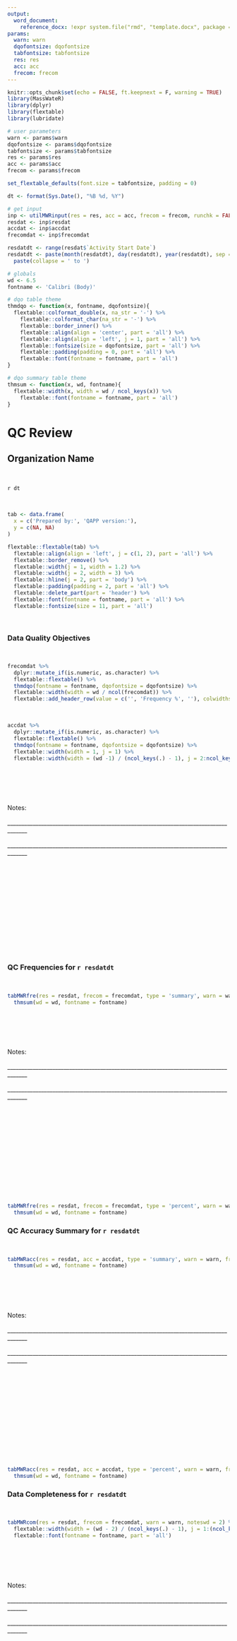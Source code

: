 ```yaml
---
output: 
  word_document:
    reference_docx: !expr system.file("rmd", "template.docx", package = "MassWateR")
params: 
  warn: warn
  dqofontsize: dqofontsize
  tabfontsize: tabfontsize
  res: res
  acc: acc
  frecom: frecom
---
```


```r
knitr::opts_chunk$set(echo = FALSE, ft.keepnext = F, warning = TRUE)
library(MassWateR)
library(dplyr)
library(flextable)
library(lubridate)

# user parameters
warn <- params$warn
dqofontsize <- params$dqofontsize
tabfontsize <- params$tabfontsize
res <- params$res
acc <- params$acc
frecom <- params$frecom

set_flextable_defaults(font.size = tabfontsize, padding = 0)

dt <- format(Sys.Date(), "%B %d, %Y") 

# get input 
inp <- utilMWRinput(res = res, acc = acc, frecom = frecom, runchk = FALSE)
resdat <- inp$resdat
accdat <- inp$accdat
frecomdat <- inp$frecomdat

resdatdt <- range(resdat$`Activity Start Date`)
resdatdt <- paste(month(resdatdt), day(resdatdt), year(resdatdt), sep = '/') %>% 
  paste(collapse = ' to ')

# globals
wd <- 6.5
fontname <- 'Calibri (Body)'

# dqo table theme
thmdqo <- function(x, fontname, dqofontsize){
  flextable::colformat_double(x, na_str = '-') %>% 
    flextable::colformat_char(na_str = '-') %>% 
    flextable::border_inner() %>% 
    flextable::align(align = 'center', part = 'all') %>% 
    flextable::align(align = 'left', j = 1, part = 'all') %>% 
    flextable::fontsize(size = dqofontsize, part = 'all') %>% 
    flextable::padding(padding = 0, part = 'all') %>% 
    flextable::font(fontname = fontname, part = 'all')
}

# dqo summary table theme
thmsum <- function(x, wd, fontname){
  flextable::width(x, width = wd / ncol_keys(x)) %>% 
    flextable::font(fontname = fontname, part = 'all')
}
```

# QC Review

## Organization Name

<br>

`r dt`

<br>

```r
tab <- data.frame(
  x = c('Prepared by:', 'QAPP version:'),
  y = c(NA, NA)
)

flextable::flextable(tab) %>% 
  flextable::align(align = 'left', j = c(1, 2), part = 'all') %>%
  flextable::border_remove() %>%
  flextable::width(j = 1, width = 1.2) %>% 
  flextable::width(j = 2, width = 3) %>% 
  flextable::hline(j = 2, part = 'body') %>%
  flextable::padding(padding = 2, part = 'all') %>% 
  flextable::delete_part(part = 'header') %>%
  flextable::font(fontname = fontname, part = 'all') %>% 
  flextable::fontsize(size = 11, part = 'all') 
```

<br>

### Data Quality Objectives

<br>

```r
frecomdat %>% 
  dplyr::mutate_if(is.numeric, as.character) %>% 
  flextable::flextable() %>% 
  thmdqo(fontname = fontname, dqofontsize = dqofontsize) %>%
  flextable::width(width = wd / ncol(frecomdat)) %>% 
  flextable::add_header_row(value = c('', 'Frequency %', ''), colwidths = c(1, 5, 1))
```

<br>

```r
accdat %>% 
  dplyr::mutate_if(is.numeric, as.character) %>%   
  flextable::flextable() %>% 
  thmdqo(fontname = fontname, dqofontsize = dqofontsize) %>% 
  flextable::width(width = 1, j = 1) %>% 
  flextable::width(width = (wd -1) / (ncol_keys(.) - 1), j = 2:ncol_keys(.)) 
```

<br><br><br><br>

Notes:
<br>
<br>_____________________________________________________________________________________
<br>
<br>_____________________________________________________________________________________

<br><br><br><br>
<br><br><br><br>
<br><br><br><br>

\newpage

### QC Frequencies for `r resdatdt`

<br>

```r
tabMWRfre(res = resdat, frecom = frecomdat, type = 'summary', warn = warn) %>% 
  thmsum(wd = wd, fontname = fontname)
```

<br><br><br><br>

Notes:
<br>
<br>_____________________________________________________________________________________
<br>
<br>_____________________________________________________________________________________

<br><br><br><br>
<br><br><br><br>
<br><br><br><br>

```r
tabMWRfre(res = resdat, frecom = frecomdat, type = 'percent', warn = warn) %>% 
  thmsum(wd = wd, fontname = fontname)
```

\newpage

### QC Accuracy Summary for `r resdatdt`

<br>

```r
tabMWRacc(res = resdat, acc = accdat, type = 'summary', warn = warn, frecom = frecomdat) %>% 
  thmsum(wd = wd, fontname = fontname)
```

<br><br><br><br>

Notes:
<br>
<br>_____________________________________________________________________________________
<br>
<br>_____________________________________________________________________________________

<br><br><br><br>
<br><br><br><br>
<br><br><br><br>

```r
tabMWRacc(res = resdat, acc = accdat, type = 'percent', warn = warn, frecom = frecomdat) %>% 
  thmsum(wd = wd, fontname = fontname)
```

\newpage

### Data Completeness for `r resdatdt`

<br>

```r
tabMWRcom(res = resdat, frecom = frecomdat, warn = warn, noteswd = 2) %>% 
  flextable::width(width = (wd - 2) / (ncol_keys(.) - 1), j = 1:(ncol_keys(.) -1)) %>%
  flextable::font(fontname = fontname, part = 'all')
```

<br><br><br><br>

Notes:
<br>
<br>_____________________________________________________________________________________
<br>
<br>_____________________________________________________________________________________

<br><br><br><br>
<br><br><br><br>
<br><br><br><br>

\newpage

### QC Raw Data for `r resdatdt`

<br>

#### Field Blanks

```r
tabMWRacc(res = resdat, acc = accdat, type = 'individual', accchk = 'Field Blanks', warn = warn, caption = FALSE) %>% 
  thmsum(wd = wd, fontname = fontname)
```

<br><br><br><br>

Notes:
<br>
<br>_____________________________________________________________________________________
<br>
<br>_____________________________________________________________________________________

<br><br><br><br>
<br><br><br><br>
<br><br><br><br>

#### Lab Blanks

```r
tabMWRacc(res = resdat, acc = accdat, type = 'individual', accchk = 'Lab Blanks', warn = warn, caption = FALSE) %>% 
  thmsum(wd = wd, fontname = fontname)
```

<br><br><br><br>

Notes:
<br>
<br>_____________________________________________________________________________________
<br>
<br>_____________________________________________________________________________________

<br><br><br><br>
<br><br><br><br>
<br><br><br><br>

#### Field Duplicates

```r
tabMWRacc(res = resdat, acc = accdat, type = 'individual', accchk = 'Field Duplicates', warn = warn, caption = FALSE) %>% 
  thmsum(wd = wd, fontname = fontname)
```

<br><br><br><br>

Notes:
<br>
<br>_____________________________________________________________________________________
<br>
<br>_____________________________________________________________________________________

<br><br><br><br>
<br><br><br><br>
<br><br><br><br>

#### Lab Duplicates

```r
tabMWRacc(res = resdat, acc = accdat, type = 'individual', accchk = 'Lab Duplicates', warn = warn, caption = FALSE) %>% 
  thmsum(wd = wd, fontname = fontname)
```

<br><br><br><br>

Notes:
<br>
<br>_____________________________________________________________________________________
<br>
<br>_____________________________________________________________________________________

<br><br><br><br>
<br><br><br><br>
<br><br><br><br>

#### Lab Spikes 

```r
tabMWRacc(res = resdat, acc = accdat, type = 'individual', accchk = 'Lab Spikes', warn = warn, caption = FALSE) %>% 
  thmsum(wd = wd, fontname = fontname)
```

<br><br><br><br>

Notes:
<br>
<br>_____________________________________________________________________________________
<br>
<br>_____________________________________________________________________________________

<br><br><br><br>
<br><br><br><br>
<br><br><br><br>

#### Instrument Checks (post sampling)

```r
tabMWRacc(res = resdat, acc = accdat, type = 'individual', accchk = 'Instrument Checks', warn = warn, caption = FALSE) %>% 
  thmsum(wd = wd, fontname = fontname)
```

<br><br><br><br>

Notes:
<br>
<br>_____________________________________________________________________________________
<br>
<br>_____________________________________________________________________________________

<br><br><br><br>
<br><br><br><br>
<br><br><br><br>